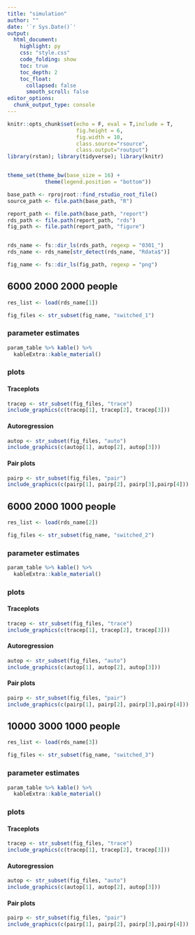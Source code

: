 ```yaml
---
title: "simulation"
author: ""
date: '`r Sys.Date()`'
output:
  html_document:
    highlight: py
    css: "style.css"
    code_folding: show
    toc: true
    toc_depth: 2
    toc_float:
      collapsed: false
      smooth_scroll: false
editor_options:
  chunk_output_type: console
---
```



```r
knitr::opts_chunk$set(echo = F, eval = T,include = T,
                      fig.height = 6,
                      fig.width = 10,
                      class.source="rsource",
                      class.output="routput")
library(rstan); library(tidyverse); library(knitr)


theme_set(theme_bw(base_size = 16) +
            theme(legend.position = "bottom"))

base_path <- rprojroot::find_rstudio_root_file()
source_path <- file.path(base_path, "R")

report_path <- file.path(base_path, "report")
rds_path <- file.path(report_path, "rds")
fig_path <- file.path(report_path, "figure")


rds_name <- fs::dir_ls(rds_path, regexp = "0301_")
rds_name <- rds_name[str_detect(rds_name, "Rdata$")]

fig_name <- fs::dir_ls(fig_path, regexp = "png")

```


## 6000 2000 2000 people

```r
res_list <- load(rds_name[1])

fig_files <- str_subset(fig_name, "switched_1")
```

### parameter estimates

```r
param_table %>% kable() %>% 
  kableExtra::kable_material()
```

<!-- ### diagnostics {.tabset} -->

<!-- #### Gew -->

<!-- ```{r} -->
<!-- gew -->
<!-- ``` -->

<!-- #### Hei -->

<!-- ```{r} -->
<!-- hei -->
<!-- ``` -->

<!-- #### Gel -->

<!-- ```{r} -->
<!-- gel -->
<!-- ``` -->

### plots {.tabset}

#### Traceplots

```r

tracep <- str_subset(fig_files, "trace")
include_graphics(c(tracep[1], tracep[2], tracep[3]))
```



#### Autoregression

```r
autop <- str_subset(fig_files, "auto")
include_graphics(c(autop[1], autop[2], autop[3]))
```


#### Pair plots

```r
pairp <- str_subset(fig_files, "pair")
include_graphics(c(pairp[1], pairp[2], pairp[3],pairp[4]))
```

## 6000 2000 1000 people

```r
res_list <- load(rds_name[2])

fig_files <- str_subset(fig_name, "switched_2")
```

### parameter estimates

```r
param_table %>% kable() %>% 
  kableExtra::kable_material()
```

<!-- ### diagnostics {.tabset} -->

<!-- #### Gew -->

<!-- ```{r} -->
<!-- gew -->
<!-- ``` -->

<!-- #### Hei -->

<!-- ```{r} -->
<!-- hei -->
<!-- ``` -->

<!-- #### Gel -->

<!-- ```{r} -->
<!-- gel -->
<!-- ``` -->

### plots {.tabset}

#### Traceplots

```r

tracep <- str_subset(fig_files, "trace")
include_graphics(c(tracep[1], tracep[2], tracep[3]))
```



#### Autoregression

```r
autop <- str_subset(fig_files, "auto")
include_graphics(c(autop[1], autop[2], autop[3]))
```


#### Pair plots

```r
pairp <- str_subset(fig_files, "pair")
include_graphics(c(pairp[1], pairp[2], pairp[3],pairp[4]))
```

## 10000 3000 1000 people

```r
res_list <- load(rds_name[3])

fig_files <- str_subset(fig_name, "switched_3")
```

### parameter estimates

```r
param_table %>% kable() %>% 
  kableExtra::kable_material()
```

<!-- ### diagnostics {.tabset} -->

<!-- #### Gew -->

<!-- ```{r} -->
<!-- gew -->
<!-- ``` -->

<!-- #### Hei -->

<!-- ```{r} -->
<!-- hei -->
<!-- ``` -->

<!-- #### Gel -->

<!-- ```{r} -->
<!-- gel -->
<!-- ``` -->

### plots {.tabset}

#### Traceplots

```r

tracep <- str_subset(fig_files, "trace")
include_graphics(c(tracep[1], tracep[2], tracep[3]))
```



#### Autoregression

```r
autop <- str_subset(fig_files, "auto")
include_graphics(c(autop[1], autop[2], autop[3]))
```


#### Pair plots

```r
pairp <- str_subset(fig_files, "pair")
include_graphics(c(pairp[1], pairp[2], pairp[3],pairp[4]))
```
